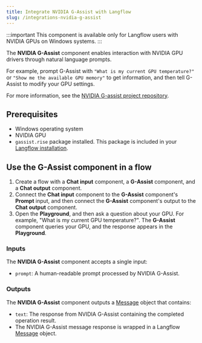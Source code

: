 ```yaml
---
title: Integrate NVIDIA G-Assist with Langflow
slug: /integrations-nvidia-g-assist
---
```


:::important
This component is available only for Langflow users with NVIDIA GPUs on Windows systems.
:::

The **NVIDIA G-Assist** component enables interaction with NVIDIA GPU drivers through natural language prompts.

For example, prompt G-Assist with `"What is my current GPU temperature?"` or `"Show me the available GPU memory"` to get information, and then tell G-Assist to modify your GPU settings.

For more information, see the [NVIDIA G-assist project repository](https://github.com/NVIDIA/g-assist).

## Prerequisites

* Windows operating system
* NVIDIA GPU
* `gassist.rise` package installed. This package is included in your [Langflow installation](/get-started-installation).

## Use the G-Assist component in a flow
1. Create a flow with a **Chat input** component, a **G-Assist** component, and a **Chat output** component.
2. Connect the **Chat input** component to the **G-Assist** component's **Prompt** input, and then connect the **G-Assist** component's output to the **Chat output** component.
3. Open the **Playground**, and then ask a question about your GPU. For example, "What is my current GPU temperature?".
The **G-Assist** component queries your GPU, and the response appears in the **Playground**.

### Inputs

The **NVIDIA G-Assist** component accepts a single input:
- `prompt`: A human-readable prompt processed by NVIDIA G-Assist.

### Outputs

The **NVIDIA G-Assist** component outputs a [Message](/data-types#message) object that contains:
- `text`: The response from NVIDIA G-Assist containing the completed operation result.
- The NVIDIA G-Assist message response is wrapped in a Langflow [Message](/data-types#message) object.